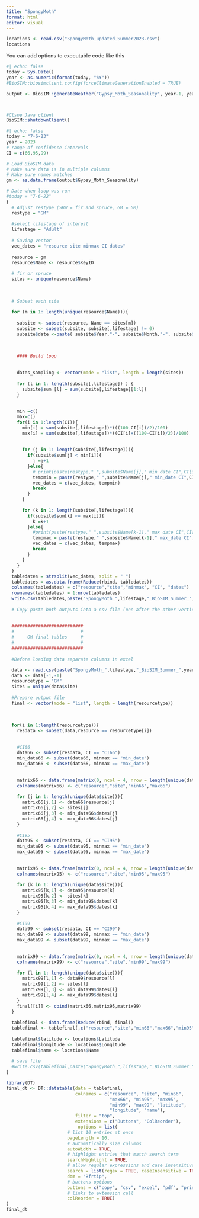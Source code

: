 ```yaml
---
title: "SpongyMoth"
format: html
editor: visual
---
```


```r
locations <- read.csv("SpongyMoth_updated_Summer2023.csv")
locations
```

You can add options to executable code like this

```r
#| echo: false
today = Sys.Date()
year <- as.numeric(format(today, "%Y"))
#BioSIM::biosimclient.config(forceClimateGenerationEnabled = TRUE)

output <- BioSIM::generateWeather("Gypsy_Moth_Seasonality", year-1, year, locations$KeyID, locations$Latitude, locations$Longitude);



#Clsoe Java client
BioSIM::shutdownClient()

```

```r
#| echo: false
today = "7-6-23"
year = 2023
# range of confidence intervals
CI = c(66,95,99)

# Load BioSIM data
# Make sure data is in multiple columns
# Make sure names matches
gm <- as.data.frame(output$Gypsy_Moth_Seasonality)

# Date when loop was run
#today = "7-6-22"
{
  # Adjust restype (SBW = fir and spruce, GM = GM)
  restype = "GM"
  
  #select lifestage of interest
  lifestage = "Adult"
  
  # Saving vector
  vec_dates = "resource site minmax CI dates"
  
  resource = gm
  resource$Name <- resource$KeyID
  
  # fir or spruce
  sites <- unique(resource$Name)
  
  
  
  # Subset each site
  
  for (m in 1: length(unique(resource$Name))){
    
    subsite <- subset(resource, Name == sites[m])
    subsite <- subset(subsite, subsite[,lifestage] != 0)
    subsite$date <-paste( subsite$Year,"-", subsite$Month,"-", subsite$Day, sep ="") 
    
    
    
    #### Build loop
    
    
    dates_sampling <- vector(mode = "list", length = length(sites))
    
    for (l in 1: length(subsite[,lifestage]) ) {
      subsite$sum [l] = sum(subsite[,lifestage][1:l])
    }
    
    
    min =c()
    max=c()
    for(i in 1:length(CI)){
      min[i] = sum(subsite[,lifestage])*(((100-CI[i])/2)/100)
      max[i] = sum(subsite[,lifestage])*((CI[i]+((100-CI[i])/2))/100) 
      
      
      for (j in 1: length(subsite[,lifestage])){
        if(subsite$sum[j] < min[i]){
          j =j+1
        }else{
          # print(paste(restype," ",subsite$Name[j]," min date CI",CI[i],": ",subsite$date[j], sep= ""))
          tempmin = paste(restype," ",subsite$Name[j]," min_date CI",CI[i]," ",subsite$date[j], sep= "")
          vec_dates = c(vec_dates, tempmin)
          break
        }
      } 
      
      for (k in 1: length(subsite[,lifestage])){
        if(subsite$sum[k] <= max[i]){
          k =k+1
        }else{
          #print(paste(restype," ",subsite$Name[k-1]," max date CI",CI[i],": ",subsite$date[k-1], sep= ""))
          tempmax = paste(restype," ",subsite$Name[k-1]," max_date CI",CI[i]," ",subsite$date[k-1], sep= "")
          vec_dates = c(vec_dates, tempmax)
          break
        }
      }
    }
  }
  tabledates = strsplit(vec_dates, split = " ")
  tabledates = as.data.frame(Reduce(rbind, tabledates))
  colnames(tabledates) = c("resource","site","minmax", "CI", "dates")
  rownames(tabledates) = 1:nrow(tabledates)
  write.csv(tabledates,paste("SpongyMoth_",lifestage,"_BioSIM_Summer_",year,"_dates_",today,".csv",sep=""))
  
  # Copy paste both outputs into a csv file (one after the other vertically) and add top line
  
  
  ###########################
  #                         #
  #     GM final tables     #
  #                         #
  ###########################
  
  #Before loading data separate columns in excel
  
  data <- read.csv(paste("SpongyMoth_",lifestage,"_BioSIM_Summer_",year,"_dates_",today,".csv",sep=""))
  data <- data[-1,-1]
  resourcetype = "GM"
  sites = unique(data$site)
  
  #Prepare output file
  final <- vector(mode = "list", length = length(resourcetype))
  
  
  
  for(i in 1:length(resourcetype)){
    resdata <- subset(data,resource == resourcetype[i])
    
    
    #CI66
    data66 <- subset(resdata, CI == "CI66")
    min_data66 <- subset(data66, minmax == "min_date")
    max_data66 <- subset(data66, minmax == "max_date")
    
    
    matrix66 <- data.frame(matrix(0, ncol = 4, nrow = length(unique(data$site))))
    colnames(matrix66) <- c("resource","site","min66","max66")
    
    for (j in 1: length(unique(data$site))){
      matrix66[j,1] <- data66$resource[j]
      matrix66[j,2] <- sites[j]
      matrix66[j,3] <- min_data66$dates[j]
      matrix66[j,4] <- max_data66$dates[j]
    }
    
    #CI95
    data95 <- subset(resdata, CI == "CI95")
    min_data95 <- subset(data95, minmax == "min_date")
    max_data95 <- subset(data95, minmax == "max_date")
    
    
    matrix95 <- data.frame(matrix(0, ncol = 4, nrow = length(unique(data$site))))
    colnames(matrix95) <- c("resource","site","min95","max95")
    
    for (k in 1: length(unique(data$site))){
      matrix95[k,1] <- data95$resource[k]
      matrix95[k,2] <- sites[k]
      matrix95[k,3] <- min_data95$dates[k]
      matrix95[k,4] <- max_data95$dates[k]
    }
    
    #CI99
    data99 <- subset(resdata, CI == "CI99")
    min_data99 <- subset(data99, minmax == "min_date")
    max_data99 <- subset(data99, minmax == "max_date")
    
    
    matrix99 <- data.frame(matrix(0, ncol = 4, nrow = length(unique(data$site))))
    colnames(matrix99) <- c("resource","site","min99","max99")
    
    for (l in 1: length(unique(data$site))){
      matrix99[l,1] <- data99$resource[l]
      matrix99[l,2] <- sites[l]
      matrix99[l,3] <- min_data99$dates[l]
      matrix99[l,4] <- max_data99$dates[l]
    }
    final[[i]] <- cbind(matrix66,matrix95,matrix99)
  }
  
  tablefinal <- data.frame(Reduce(rbind, final))
  tablefinal <- tablefinal[,c("resource","site","min66","max66","min95","max95","min99","max99")]
  
  tablefinal$latitude <- locations$Latitude
  tablefinal$longitude <- locations$Longitude
  tablefinal$name <- locations$Name
  
  # save file
  #write.csv(tablefinal,paste("SpongyMoth_",lifestage,"_BioSIM_Summer_",year,"_Sampling_dates_",today,".csv",sep=""))
}
```

```r
library(DT)
final_dt <- DT::datatable(data = tablefinal,
                          colnames = c("resource", "site", "min66",
                                       "max66", "min95", "max95",
                                       "min99", "max99", "latitude",
                                       "longitude", "name"),
                          filter = "top",
                          extensions = c("Buttons", "ColReorder"),
                           options = list(
                       # list 10 entries at once
                       pageLength = 10, 
                       # automatically size columns
                       autoWidth = TRUE,
                       # highlight entries that match search term
                       searchHighlight = TRUE,
                       # allow regular expressions and case insensitive searches
                       search = list(regex = TRUE, caseInsensitive = TRUE),
                       dom = "Bfrtip",
                       # buttons options
                       buttons = c("copy", "csv", "excel", "pdf", "print", "colvis"),
                       # links to extension call
                       colReorder = TRUE)
)
final_dt

```
